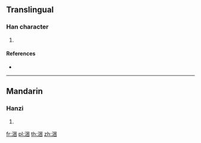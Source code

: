 {{character info/new}}
==Translingual==

===Han character===
{{Han char|rn=85|rad=水|as=07|sn=10|four=36100|canj=EWD,XEWD|ids=⿰氵困}}

# {{defn|Han|sort=水07}}

====References====
* {{Han ref|kx=0626.010|dkj=17519|hdz=31624.040|uh=6D83|ud=28035|bh=D265|bd=53861}}

----

==Mandarin==

===Hanzi===
{{cmn-hanzi|pin=[[kùn]] ([[kun4]])|wg=k'un<sup>4</sup>}}

# {{defn|lang=cmn|sort=水07}}

[[fr:涃]]
[[pl:涃]]
[[th:涃]]
[[zh:涃]]